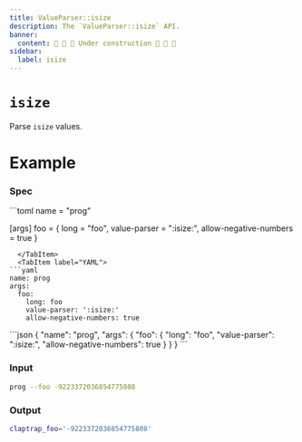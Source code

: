 ```yaml
---
title: ValueParser::isize
description: The `ValueParser::isize` API.
banner:
  content: 🚧 🚧 🚧 Under construction 🚧 🚧 🚧
sidebar:
  label: isize
---
```



# `isize` <LinkButton href="https://docs.rs/clap/latest/clap/value_parser/fn.isize.html" icon="open-book" variant="minimal"></LinkButton>

<Badge text="since 0.1.0" size="small" />

Parse `isize` values.

# Example

### Spec

<Tabs syncKey="format">
  <TabItem label="TOML">
```toml
name = "prog"

[args]
foo = { long = "foo", value-parser = ":isize:", allow-negative-numbers = true }
```
  </TabItem>
  <TabItem label="YAML">
```yaml
name: prog
args:
  foo:
    long: foo
    value-parser: ':isize:'
    allow-negative-numbers: true
```
  </TabItem>
  <TabItem label="JSON">
```json
{
  "name": "prog",
  "args": {
    "foo": {
      "long": "foo",
      "value-parser": ":isize:",
      "allow-negative-numbers": true
    }
  }
}
```
  </TabItem>
</Tabs>

### Input

```bash
prog --foo -9223372036854775808
```

### Output

```bash
claptrap_foo='-9223372036854775808'
```
